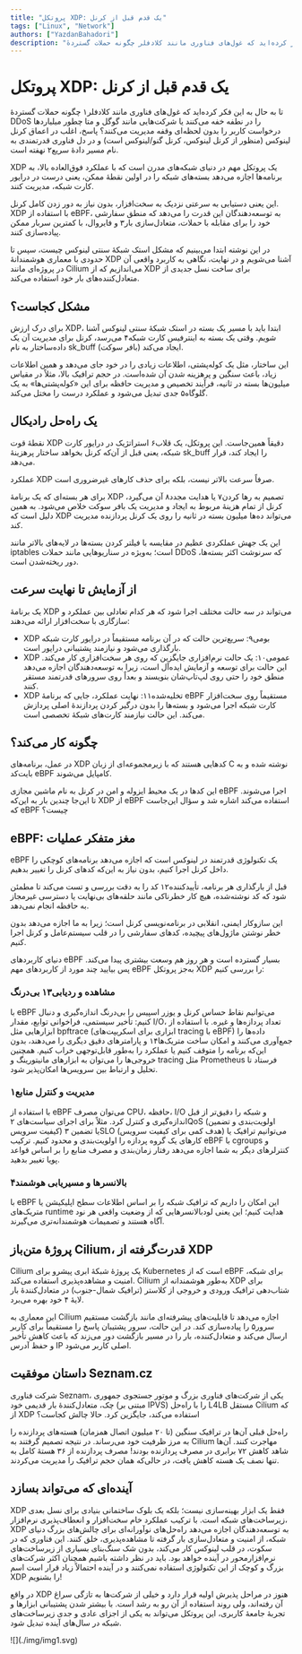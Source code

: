 ```yaml
---
title: "پروتکل XDP: یک قدم قبل از کرنل"
tags: ["Linux", "Network"]
authors: ["YazdanBahadori"]
description: "تا به حال به این فکر کرده‌اید که غول‌های فناوری مانند کلادفلر چگونه حملات گستردهٔ DDoS را در نطفه خفه می‌کنند"
---
```



# پروتکل XDP: یک قدم قبل از کرنل

تا به حال به این فکر کرده‌اید که غول‌های فناوری مانند کلادفلر۱ چگونه حملات گستردهٔ DDoS را در نطفه خفه می‌کنند یا شرکت‌هایی مانند گوگل و متا چطور میلیاردها درخواست کاربر را بدون لحظه‌ای وقفه مدیریت می‌کنند؟ پاسخ، اغلب در اعماق کرنل لینوکس (منظور از کرنل لینوکس،‌ کرنل گنو/لینوکس است) و در دل فناوری قدرتمندی به نام مسیر دادهٔ سریع۲ نهفته است.

XDP یک پروتکل مهم در دنیای شبکه‌های مدرن است که با عملکرد فوق‌العاده بالا، به برنامه‌ها اجازه می‌دهد بسته‌های شبکه را در اولین نقطهٔ ممکن، یعنی درست در درایور کارت شبکه، مدیریت کنند.

این یعنی دستیابی به سرعتی نزدیک به سخت‌افزار، بدون نیاز به دور زدن کامل کرنل. XDP با استفاده از eBPF، به توسعه‌دهندگان این قدرت را می‌دهد که منطق سفارشی خود را برای مقابله با حملات، متعادل‌سازی بار۳ و فایروال، با کمترین سربار ممکن پیاده‌سازی کنند.

در این نوشته ابتدا می‌بینیم که مشکل استک شبکهٔ سنتی لینوکس چیست، سپس تا حدودی با معماری هوشمندانهٔ XDP آشنا می‌شویم و در نهایت، نگاهی به کاربرد واقعی آن در پروژه‌ای مانند Cilium می‌اندازیم که از XDP برای ساخت نسل جدیدی از متعادل‌کننده‌های بار خود استفاده می‌کند.

## مشکل کجاست؟

برای درک ارزش XDP، ابتدا باید با مسیر یک بسته در استک شبکهٔ سنتی لینوکس آشنا شویم. وقتی یک بسته به اینترفیس کارت شبکه۴ می‌رسد، کرنل برای مدیریت آن یک داده‌ساختار به نام sk_buff (بافر سوکت) ایجاد می‌کند.

این ساختار، مثل یک کوله‌پشتی، اطلاعات زیادی را در خود جای می‌دهد و همین اطلاعات زیاد، باعث سنگین و پرهزینه شدن آن شده‌است. در حجم ترافیک بالا، مثلاً در مقیاس میلیون‌ها بسته در ثانیه، فرآیند تخصیص و مدیریت حافظه برای این «کوله‌پشتی‌ها» به یک گلوگاه۵ جدی تبدیل می‌شود و عملکرد درست را مختل می‌کند.


## یک راه‌حل رادیکال

نقطهٔ قوت XDP دقیقاً همین‌جاست. این پروتکل، یک قلاب۶ استراتژیک در درایور کارت شبکه، یعنی قبل از آن‌که کرنل بخواهد ساختار پرهزینهٔ sk_buff را ایجاد کند، قرار می‌دهد.

عملکرد XDP صرفاً سرعت بالاتر نیست، بلکه برای حذف کارهای غیرضروری است.

برای هر بسته‌ای که یک برنامهٔ XDP تصمیم به رها کردن۷ یا هدایت مجدد۸ آن می‌گیرد، کرنل از تمام هزینهٔ مربوط به ایجاد و مدیریت یک بافر سوکت خلاص می‌شود. به همین دلیل است که XDP می‌تواند ده‌ها میلیون بسته در ثانیه را روی یک کرنل پردازنده مدیریت کند.

این یک جهش عملکردی عظیم در مقایسه با فیلتر کردن بسته‌ها در لایه‌های بالاتر مانند iptables است؛ به‌ویژه در سناریوهایی مانند حملات DDoS که سرنوشت اکثر بسته‌ها، دور ریخته‌شدن است.

## از آزمایش تا نهایت سرعت

یک برنامهٔ XDP می‌تواند در سه حالت مختلف اجرا شود که هر کدام تعادلی بین عملکرد و سازگاری با سخت‌افزار ارائه می‌دهند:

- XDP بومی۹: سریع‌ترین حالت که در آن برنامه مستقیماً در درایور کارت شبکه بارگذاری می‌شود و نیازمند پشتیبانی درایور است.
- XDP عمومی۱۰: یک حالت نرم‌افزاری جایگزین که روی هر سخت‌افزاری کار می‌کند. این حالت برای توسعه و آزمایش ایده‌آل است، زیرا به توسعه‌دهندگان اجازه می‌دهد منطق خود را حتی روی لپ‌تاپ‌شان بنویسند و بعداً روی سرورهای قدرتمند مستقر کنند.
- XDP تخلیه‌شده۱۱:  نهایت عملکرد، جایی که برنامهٔ eBPF مستقیماً روی سخت‌افزار کارت شبکه اجرا می‌شود و بسته‌ها را بدون درگیر کردن پردازندهٔ اصلی پردازش می‌کند. این حالت نیازمند کارت‌های شبکهٔ تخصصی است.

## چگونه کار می‌کند؟

در عمل، برنامه‌های XDP کدهایی هستند که با زیرمجموعه‌ای از زبان C نوشته شده و به بایت‌کد eBPF کامپایل می‌شوند.

این کدها در یک محیط ایزوله و امن در کرنل به نام ماشین مجازی eBPF اجرا می‌شوند. تا این‌جا چندین بار به این‌که XDP از eBPF استفاده می‌کند اشاره شد و سؤال این‌جاست که eBPF چیست؟

## eBPF: مغز متفکر عملیات

eBPF یک تکنولوژی قدرتمند در لینوکس است که اجازه می‌دهد برنامه‌های کوچکی را داخل کرنل اجرا کنیم، بدون نیاز به این‌که کدهای کرنل را تغییر بدهیم.

قبل از بارگذاری هر برنامه، تأییدکننده۱۲ کد را به دقت بررسی و تست می‌کند تا مطمئن شود که کد نوشته‌شده، هیچ کار خطرناکی مانند حلقه‌های بی‌نهایت یا دسترسی غیرمجاز به حافظه انجام نمی‌دهد.

این سازوکار ایمنی، انقلابی در برنامه‌نویسی کرنل است؛ زیرا به ما اجازه می‌دهد بدون خطر نوشتن ماژول‌های پیچیده، کدهای سفارشی را در قلب سیستم‌عامل و کرنل اجرا کنیم.

دنیای کاربردهای eBPF بسیار گسترده است و هر روز هم وسعت بیشتری پیدا می‌کند. پس بیایید چند مورد از کاربردهای مهم eBPF به‌جز پروتکل XDP را بررسی کنیم:

### مشاهده و ردیابی۱۳  بی‌درنگ

با eBPF می‌توانیم نقاط حساس کرنل و یوزر‌ اسپیس را بی‌درنگ اندازه‌گیری و دنبال کنیم: تأخیر سیستمی، فراخوانی توابع، مقدار I/O، تعداد پردازه‌ها و غیره. با استفاده از ابزارهایی مثل bpftrace (ابزاری برای  اسکریپت‌های tracing با eBPF) داده‌ها را جمع‌آوری می‌کنند و امکان ساخت متریک‌ها۱۴ و پارامتر‌های دقیق دیگری را می‌دهند، بدون این‌که برنامه‌ را متوقف کنیم یا عملکرد را به‌طور قابل‌توجهی خراب کنیم. همچنین خروجی‌ها را می‌توان به ابزارهای مانیتورینگ و tracing مثل Prometheus فرستاد تا تحلیل و ارتباط بین سرویس‌ها امکان‌پذیر شود.


### مدیریت و کنترل منابع۱
با استفاده از eBPF می‌توان مصرف CPU، حافظه، I/O و شبکه را دقیق‌تر از قبل اندازه‌گیری و کنترل کرد. مثلاً برای اجرای سیاست‌های ۲QoS (‌اولویت‌بندی و تضمین کیفیت سرویس) یا تضمین ۳SLO (هدف کمی برای کیفیت سرویس) می‌توانیم ترافیک یا کارهای یک گروه پردازه را اولویت‌بندی و محدود کنیم. ترکیب eBPF با cgroups و کنترلرهای دیگر به شما اجازه می‌دهد رفتار زمان‌بندی و مصرف منابع را بر اساس قواعد پویا تغییر بدهید.

### بالانسرها و مسیریابی هوشمند۴

با eBPF این امکان را داریم که ترافیک شبکه را بر اساس اطلاعات سطح اپلیکیشن یا متریک‌های runtime هدایت کنیم؛ این یعنی لودبالانسرهایی که از وضعیت واقعی هر نود آگاه هستند و تصمیمات هوشمندانه‌تری می‌گیرند.

## پروژهٔ متن‌باز Cilium، قدرت‌گرفته از XDP

Cilium یک پروژهٔ شبکهٔ ابری پیشرو برای Kubernetes است که از eBPF برای شبکه، امنیت و مشاهده‌پذیری استفاده می‌کند. Cilium به‌طور هوشمندانه از XDP برای شتاب‌دهی ترافیک ورودی و خروجی از کلاستر (ترافیک شمال-جنوب) در متعادل‌کنندهٔ بار لایهٔ ۴ خود بهره می‌برد.

این معماری به Cilium اجازه می‌دهد تا قابلیت‌های پیشرفته‌ای مانند بازگشت مستقیم سرور۵ را پیاده‌سازی کند. در این حالت، سرور پشتیبان پاسخ را مستقیماً برای کاربر ارسال می‌کند و متعادل‌کننده، بار را در مسیر بازگشت دور می‌زند که باعث کاهش تأخیر و حفظ آدرس IP اصلی کاربر می‌شود.

## داستان موفقیت Seznam.cz
شرکت فناوری Seznam، یکی از شرکت‌های فناوری بزرگ و موتور جستجوی جمهوری چک، متعادل‌کنندهٔ بار قدیمی خود (مبتنی بر IPVS) را با راه‌حل L4LB مستقل Cilium که از XDP استفاده می‌کند، جایگزین کرد. حالا چالش کجاست؟

راه‌حل قبلی آن‌ها در ترافیک سنگین (تا ۲۰ میلیون اتصال همزمان) هسته‌های پردازنده را به مرز ظرفیت خود می‌رساند.   در نتیجه تصمیم
گرفتند به Cilium مهاجرت کنند.
آن‌ها شاهد کاهش ۷۲ برابری در مصرف پردازنده بودند! مصرف پردازنده از ۳۶ هستهٔ کامل به تنها نصف یک هسته کاهش یافت، در حالی‌که همان حجم ترافیک را مدیریت می‌کردند.

## آینده‌ای که می‌تواند بسازد

XDP فقط یک ابزار بهینه‌سازی نیست؛ بلکه یک بلوک ساختمانی بنیادی برای نسل بعدی زیرساخت‌های شبکه است. با ترکیب عملکرد خام سخت‌افزار و انعطاف‌پذیری نرم‌افزار، XDP به توسعه‌دهندگان اجازه می‌دهد راه‌حل‌های نوآورانه‌ای برای چالش‌های بزرگ دنیای شبکه، از امنیت و متعادل‌سازی بار گرفته تا مشاهده‌پذیری، خلق کنند. این فناوری که در سکوت، در قلب لینوکس کار می‌کند، بدون شک سنگ‌‌بنای بسیاری از زیرساخت‌های نرم‌افزارمحور در آینده خواهد بود. باید در نظر داشته باشیم همچنان اکثر شرکت‌های بزرگ و کوچک از این تکنولوژی استفاده نمی‌کنند و در آینده احتمالاً زیاد قرار است اسم XDP را بشنویم!

در واقع XDP هنوز در مراحل پذیرش اولیه‌ قرار دارد و خیلی از شرکت‌ها به تازگی سراغ آن رفته‌اند، ولی روند استفاده از آن رو به رشد است. با بیشتر شدن پشتیبانی ابزارها و تجربهٔ جامعهٔ کاربری، این پروتکل می‌تواند به یکی از اجزای عادی و جدی زیرساخت‌های شبکه در سال‌های آینده تبدیل شود.

<div style={{textAlign: 'center'}}>
    ![](./img/img1.svg)
</div>